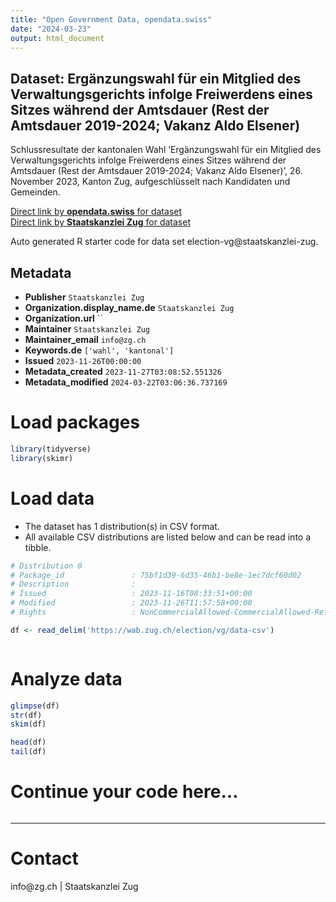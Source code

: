 ```yaml
---
title: "Open Government Data, opendata.swiss"
date: "2024-03-23"
output: html_document
---
```


## Dataset: Ergänzungswahl für ein Mitglied des Verwaltungsgerichts infolge Freiwerdens eines Sitzes während der Amtsdauer (Rest der Amtsdauer 2019-2024; Vakanz Aldo Elsener)

Schlussresultate der kantonalen Wahl 'Ergänzungswahl für ein Mitglied des Verwaltungsgerichts infolge Freiwerdens eines Sitzes während der Amtsdauer (Rest der Amtsdauer 2019-2024; Vakanz Aldo Elsener)', 26. November 2023, Kanton Zug, aufgeschlüsselt nach Kandidaten und Gemeinden.

[Direct link by **opendata.swiss** for dataset](https://opendata.swiss/de/dataset/erganzungswahl-fur-ein-mitglied-des-verwaltungsgerichts-infolge-freiwerdens-eines-sitzes-wahren)<br>
[Direct link by **Staatskanzlei Zug** for dataset](https://wab.zug.ch/election/vg/data)

Auto generated R starter code for data set election-vg@staatskanzlei-zug.

## Metadata

- **Publisher** `Staatskanzlei Zug`
- **Organization.display_name.de** `Staatskanzlei Zug`
- **Organization.url** ``
- **Maintainer** `Staatskanzlei Zug`
- **Maintainer_email** `info@zg.ch`
- **Keywords.de** `['wahl', 'kantonal']`
- **Issued** `2023-11-26T00:00:00`
- **Metadata_created** `2023-11-27T03:08:52.551326`
- **Metadata_modified** `2024-03-22T03:06:36.737169`


# Load packages

```r

library(tidyverse)
library(skimr)

```

# Load data

-   The dataset has 1 distribution(s) in CSV format.
-   All available CSV distributions are listed below and can be read into a tibble.

```r

# Distribution 0
# Package_id               : 75bf1d39-6d35-46b1-be8e-1ec7dcf60d02
# Description              : 
# Issued                   : 2023-11-16T08:33:51+00:00
# Modified                 : 2023-11-26T11:57:58+00:00
# Rights                   : NonCommercialAllowed-CommercialAllowed-ReferenceRequired

df <- read_delim('https://wab.zug.ch/election/vg/data-csv')



```

# Analyze data

```r

glimpse(df)
str(df)
skim(df)

head(df)
tail(df)

```

# Continue your code here...

```r

```

------------------------------------------------------------------------

# Contact

info@zg.ch | Staatskanzlei Zug
